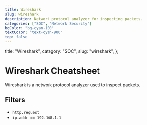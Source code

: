 ```yaml
---
title: Wireshark
slug: wireshark
description: Network protocol analyzer for inspecting packets.
categories: ["SOC", "Network Security"]
bgColor: "bg-cyan-100"
textColor: "text-cyan-900"
top: false
---
```


  title: "Wireshark",
  category: "SOC",
  slug: "wireshark",
};

# Wireshark Cheatsheet

Wireshark is a network protocol analyzer used to inspect packets.

## Filters

- `http.request`
- `ip.addr == 192.168.1.1`
